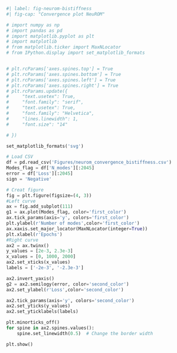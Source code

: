 ```python
#| label: fig-neurom-bistiffness
#| fig-cap: "Convergence plot NeuROM"

# import numpy as np
# import pandas as pd
# import matplotlib.pyplot as plt
# import matplotlib
# from matplotlib.ticker import MaxNLocator
# from IPython.display import set_matplotlib_formats


# plt.rcParams['axes.spines.top'] = True
# plt.rcParams['axes.spines.bottom'] = True
# plt.rcParams['axes.spines.left'] = True
# plt.rcParams['axes.spines.right'] = True
# plt.rcParams.update({
#     "text.usetex": True,
#     "font.family": "serif",
#     "text.usetex": True,
#     "font.family": "Helvetica",
#     "lines.linewidth": 1,
#     "font.size": "14"

# })

set_matplotlib_formats('svg')

# Load CSV
df = pd.read_csv('Figures/neurom_convergence_bistiffness.csv')
Modes_flag = df['N_modes'][:2045]
error = df['Loss'][:2045]
sign = 'Negative'

# Creat figure
fig = plt.figure(figsize=(4, 3))
#Left curve
ax = fig.add_subplot(111)
g1 = ax.plot(Modes_flag, color='first_color')
ax.tick_params(axis='y', colors='first_color')
plt.ylabel(r'Number of modes',color='first_color')
ax.xaxis.set_major_locator(MaxNLocator(integer=True))
plt.xlabel(r'Epochs')
#Right curve
ax2 = ax.twinx()
y_values = [2e-3, 2.3e-3]
x_values = [0, 1000, 2000]
ax2.set_xticks(x_values)
labels = ['-2e-3', '-2.3e-3']

ax2.invert_yaxis()
g2 = ax2.semilogy(error, color='second_color')
ax2.set_ylabel(r'Loss',color='second_color')

ax2.tick_params(axis='y', colors='second_color')
ax2.set_yticks(y_values)
ax2.set_yticklabels(labels)

plt.minorticks_off()
for spine in ax2.spines.values():
    spine.set_linewidth(0.5)  # Change the border width

plt.show()
```